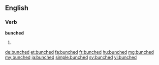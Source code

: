 ==English==

===Verb===
'''bunched'''

# {{en-past of|bunch}}

[[de:bunched]]
[[et:bunched]]
[[fa:bunched]]
[[fr:bunched]]
[[hu:bunched]]
[[mg:bunched]]
[[my:bunched]]
[[ja:bunched]]
[[simple:bunched]]
[[sv:bunched]]
[[vi:bunched]]